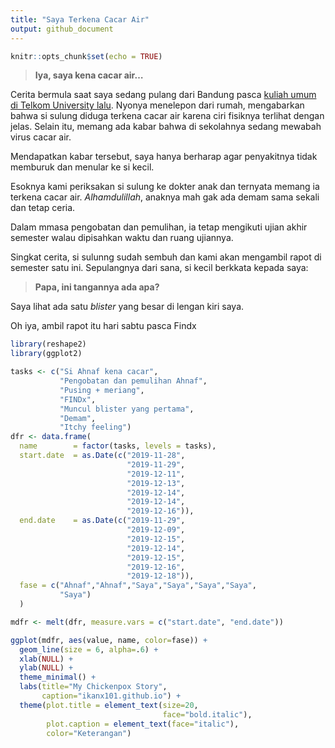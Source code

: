 ```yaml
---
title: "Saya Terkena Cacar Air"
output: github_document
---
```


```r
knitr::opts_chunk$set(echo = TRUE)
```
> __Iya, saya kena cacar air...__

Cerita bermula saat saya sedang pulang dari Bandung pasca [kuliah umum di Telkom University lalu](https://ikanx101.github.io/blog/kuliah-umum-tel-u/). Nyonya menelepon dari rumah, mengabarkan bahwa si sulung diduga terkena cacar air karena ciri fisiknya terlihat dengan jelas. Selain itu, memang ada kabar bahwa di sekolahnya sedang mewabah virus cacar air.

Mendapatkan kabar tersebut, saya hanya berharap agar penyakitnya tidak memburuk dan menular ke si kecil.

Esoknya kami periksakan si sulung ke dokter anak dan ternyata memang ia terkena cacar air. _Alhamdulillah_, anaknya mah gak ada demam sama sekali dan tetap ceria.

Dalam mmasa pengobatan dan pemulihan, ia tetap mengikuti ujian akhir semester walau dipisahkan waktu dan ruang ujiannya.

Singkat cerita, si sulunng sudah sembuh dan kami akan mengambil rapot di semester satu ini. Sepulangnya dari sana, si kecil berkkata kepada saya:

> __Papa, ini tangannya ada apa?__

Saya lihat ada satu _blister_ yang besar di lengan kiri saya. 

Oh iya, ambil rapot itu hari sabtu pasca Findx


```r
library(reshape2)
library(ggplot2)

tasks <- c("Si Ahnaf kena cacar", 
           "Pengobatan dan pemulihan Ahnaf", 
           "Pusing + meriang",
           "FINDx",
           "Muncul blister yang pertama",
           "Demam",
           "Itchy feeling")
dfr <- data.frame(
  name        = factor(tasks, levels = tasks),
  start.date  = as.Date(c("2019-11-28", 
                          "2019-11-29",
                          "2019-12-11",
                          "2019-12-13",
                          "2019-12-14",
                          "2019-12-14",
                          "2019-12-16")),
  end.date    = as.Date(c("2019-11-29", 
                          "2019-12-09",
                          "2019-12-15",
                          "2019-12-14",
                          "2019-12-15",
                          "2019-12-16",
                          "2019-12-18")),
  fase = c("Ahnaf","Ahnaf","Saya","Saya","Saya","Saya",
           "Saya")
  )

mdfr <- melt(dfr, measure.vars = c("start.date", "end.date"))

ggplot(mdfr, aes(value, name, color=fase)) + 
  geom_line(size = 6, alpha=.6) +
  xlab(NULL) + 
  ylab(NULL) +
  theme_minimal() +
  labs(title="My Chickenpox Story",
       caption="ikanx101.github.io") +
  theme(plot.title = element_text(size=20,
                                  face="bold.italic"),
        plot.caption = element_text(face="italic"),
        color="Keterangan")
```